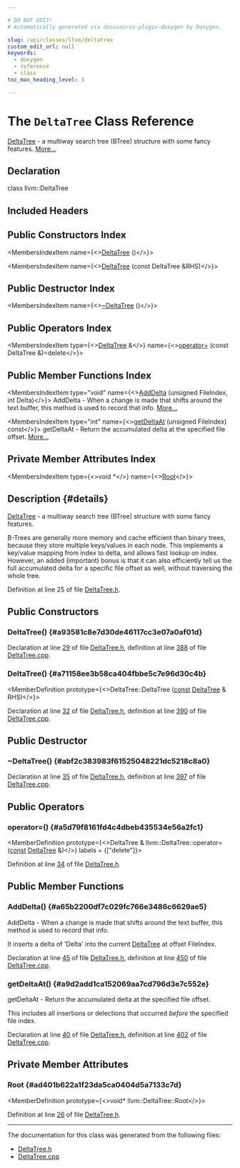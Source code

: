 ```yaml
---

# DO NOT EDIT!
# Automatically generated via docusaurus-plugin-doxygen by Doxygen.

slug: /api/classes/llvm/deltatree
custom_edit_url: null
keywords:
  - doxygen
  - reference
  - class
toc_max_heading_level: 3

---
```





# The `DeltaTree` Class Reference

<DoxygenPage pluginConfig={pluginConfig}>

<a href="/docs/api/classes/llvm/deltatree">DeltaTree</a> - a multiway search tree (BTree) structure with some fancy features. <a href="#details">More...</a>

## Declaration

<CodeBlock>class llvm::DeltaTree</CodeBlock>

## Included Headers

<IncludesList>
<IncludesListItem
  filePath="llvm/ADT/DeltaTree.h"
  permalink="/docs/api/files/include/include/llvm/include/llvm/adt/deltatree-h"
  isLocal="true" />
</IncludesList>

## Public Constructors Index

<MembersIndex>

<MembersIndexItem
  name={<><a href="#a93581c8e7d30de46117cc3e07a0af01d">DeltaTree</a> ()</>}>
</MembersIndexItem>

<MembersIndexItem
  name={<><a href="#a71158ee3b58ca404fbbe5c7e96d30c4b">DeltaTree</a> (const DeltaTree &amp;RHS)</>}>
</MembersIndexItem>

</MembersIndex>

## Public Destructor Index

<MembersIndex>

<MembersIndexItem
  name={<><a href="#abf2c383983f61525048221dc5218c8a0">~DeltaTree</a> ()</>}>
</MembersIndexItem>

</MembersIndex>

## Public Operators Index

<MembersIndex>

<MembersIndexItem
  type={<><a href="/docs/api/classes/llvm/deltatree">DeltaTree</a> &amp;</>}
  name={<><a href="#a5d79f8161fd4c4dbeb435534e56a2fc1">operator=</a> (const DeltaTree &amp;)=delete</>}>
</MembersIndexItem>

</MembersIndex>

## Public Member Functions Index

<MembersIndex>

<MembersIndexItem
  type="void"
  name={<><a href="#a65b2200df7c029fc766e3486c6629ae5">AddDelta</a> (unsigned FileIndex, int Delta)</>}>
AddDelta - When a change is made that shifts around the text buffer, this method is used to record that info. <a href="#a65b2200df7c029fc766e3486c6629ae5">More...</a>
</MembersIndexItem>

<MembersIndexItem
  type="int"
  name={<><a href="#a9d2add1ca152069aa7cd796d3e7c552e">getDeltaAt</a> (unsigned FileIndex) const</>}>
getDeltaAt - Return the accumulated delta at the specified file offset. <a href="#a9d2add1ca152069aa7cd796d3e7c552e">More...</a>
</MembersIndexItem>

</MembersIndex>

## Private Member Attributes Index

<MembersIndex>

<MembersIndexItem
  type={<>void &#42;</>}
  name={<><a href="#ad401b622a1f23da5ca0404d5a7133c7d">Root</a></>}>
</MembersIndexItem>

</MembersIndex>

## Description {#details}

<a href="/docs/api/classes/llvm/deltatree">DeltaTree</a> - a multiway search tree (BTree) structure with some fancy features.

B-Trees are generally more memory and cache efficient than binary trees, because they store multiple keys/values in each node. This implements a key/value mapping from index to delta, and allows fast lookup on index. However, an added (important) bonus is that it can also efficiently tell us the full accumulated delta for a specific file offset as well, without traversing the whole tree.

Definition at line 25 of file <a href="/docs/api/files/include/include/llvm/include/llvm/adt/deltatree-h">DeltaTree.h</a>.

<SectionDefinition>

## Public Constructors

### DeltaTree() {#a93581c8e7d30de46117cc3e07a0af01d}

<MemberDefinition
  prototype="DeltaTree::DeltaTree ()">

Declaration at line <a href="/docs/api/files/include/include/llvm/include/llvm/adt/deltatree-h/#l00029">29</a> of file <a href="/docs/api/files/include/include/llvm/include/llvm/adt/deltatree-h">DeltaTree.h</a>, definition at line <a href="/docs/api/files/lib/lib/support/deltatree-cpp/#l00388">388</a> of file <a href="/docs/api/files/lib/lib/support/deltatree-cpp">DeltaTree.cpp</a>.
</MemberDefinition>

### DeltaTree() {#a71158ee3b58ca404fbbe5c7e96d30c4b}

<MemberDefinition
  prototype={<>DeltaTree::DeltaTree (<a href="/docs/api/files/lib/lib/target/lib/target/aarch64/aarch64promoteconstant-cpp/#a90f8350fecae261c25be85d38b451bff">const</a> <a href="/docs/api/classes/llvm/deltatree">DeltaTree</a> &amp; RHS)</>}>

Declaration at line <a href="/docs/api/files/include/include/llvm/include/llvm/adt/deltatree-h/#l00032">32</a> of file <a href="/docs/api/files/include/include/llvm/include/llvm/adt/deltatree-h">DeltaTree.h</a>, definition at line <a href="/docs/api/files/lib/lib/support/deltatree-cpp/#l00390">390</a> of file <a href="/docs/api/files/lib/lib/support/deltatree-cpp">DeltaTree.cpp</a>.
</MemberDefinition>

</SectionDefinition>

<SectionDefinition>

## Public Destructor

### ~DeltaTree() {#abf2c383983f61525048221dc5218c8a0}

<MemberDefinition
  prototype="DeltaTree::~DeltaTree ()">

Declaration at line <a href="/docs/api/files/include/include/llvm/include/llvm/adt/deltatree-h/#l00035">35</a> of file <a href="/docs/api/files/include/include/llvm/include/llvm/adt/deltatree-h">DeltaTree.h</a>, definition at line <a href="/docs/api/files/lib/lib/support/deltatree-cpp/#l00397">397</a> of file <a href="/docs/api/files/lib/lib/support/deltatree-cpp">DeltaTree.cpp</a>.
</MemberDefinition>

</SectionDefinition>

<SectionDefinition>

## Public Operators

### operator=() {#a5d79f8161fd4c4dbeb435534e56a2fc1}

<MemberDefinition
  prototype={<>DeltaTree &amp; llvm::DeltaTree::operator= (<a href="/docs/api/files/lib/lib/target/lib/target/aarch64/aarch64promoteconstant-cpp/#a90f8350fecae261c25be85d38b451bff">const</a> <a href="/docs/api/classes/llvm/deltatree">DeltaTree</a> &amp;)</>}
  labels = {["delete"]}>

Definition at line <a href="/docs/api/files/include/include/llvm/include/llvm/adt/deltatree-h/#l00034">34</a> of file <a href="/docs/api/files/include/include/llvm/include/llvm/adt/deltatree-h">DeltaTree.h</a>.
</MemberDefinition>

</SectionDefinition>

<SectionDefinition>

## Public Member Functions

### AddDelta() {#a65b2200df7c029fc766e3486c6629ae5}

<MemberDefinition
  prototype="void DeltaTree::AddDelta (unsigned FileIndex, int Delta)">
AddDelta - When a change is made that shifts around the text buffer, this method is used to record that info.

It inserts a delta of &#39;Delta&#39; into the current <a href="/docs/api/classes/llvm/deltatree">DeltaTree</a> at offset FileIndex.

Declaration at line <a href="/docs/api/files/include/include/llvm/include/llvm/adt/deltatree-h/#l00045">45</a> of file <a href="/docs/api/files/include/include/llvm/include/llvm/adt/deltatree-h">DeltaTree.h</a>, definition at line <a href="/docs/api/files/lib/lib/support/deltatree-cpp/#l00450">450</a> of file <a href="/docs/api/files/lib/lib/support/deltatree-cpp">DeltaTree.cpp</a>.
</MemberDefinition>

### getDeltaAt() {#a9d2add1ca152069aa7cd796d3e7c552e}

<MemberDefinition
  prototype="int DeltaTree::getDeltaAt (unsigned FileIndex) const">
getDeltaAt - Return the accumulated delta at the specified file offset.

This includes all insertions or delections that occurred <em>before</em> the specified file index.

Declaration at line <a href="/docs/api/files/include/include/llvm/include/llvm/adt/deltatree-h/#l00040">40</a> of file <a href="/docs/api/files/include/include/llvm/include/llvm/adt/deltatree-h">DeltaTree.h</a>, definition at line <a href="/docs/api/files/lib/lib/support/deltatree-cpp/#l00402">402</a> of file <a href="/docs/api/files/lib/lib/support/deltatree-cpp">DeltaTree.cpp</a>.
</MemberDefinition>

</SectionDefinition>

<SectionDefinition>

## Private Member Attributes

### Root {#ad401b622a1f23da5ca0404d5a7133c7d}

<MemberDefinition
  prototype={<>void&#42; llvm::DeltaTree::Root</>}>

Definition at line <a href="/docs/api/files/include/include/llvm/include/llvm/adt/deltatree-h/#l00026">26</a> of file <a href="/docs/api/files/include/include/llvm/include/llvm/adt/deltatree-h">DeltaTree.h</a>.
</MemberDefinition>

</SectionDefinition>

<hr/>

The documentation for this class was generated from the following files:

<ul>
<li><a href="/docs/api/files/include/include/llvm/include/llvm/adt/deltatree-h">DeltaTree.h</a></li>
<li><a href="/docs/api/files/lib/lib/support/deltatree-cpp">DeltaTree.cpp</a></li>
</ul>

</DoxygenPage>
